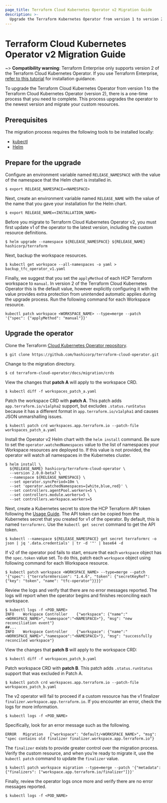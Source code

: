 ```yaml
---
page_title: Terraform Cloud Kubernetes Operator v2 Migration Guide
description: >-
  Upgrade the Terraform Kubernetes Operator from version 1 to version 2.
---
```


# Terraform Cloud Kubernetes Operator v2 Migration Guide

~> **Compatibility warning**: Terraform Enterprise only supports version 2 of the Terraform Cloud Kubernetes Operator. If you use Terraform Enterprise, [refer to this tutorial](/terraform/tutorials/kubernetes/kubernetes-operator-v2) for installation guidance. 

To upgrade the Terraform Cloud Kubernetes Operator from version 1 to the Terraform Cloud Kubernetes Operator (version 2), there is a one-time process that you need to complete. This process upgrades the operator to the newest version and migrate your custom resources. 

## Prerequisites

The migration process requires the following tools to be installed locally:

- [kubectl](https://kubernetes.io/docs/tasks/tools/#kubectl)
- [Helm](https://helm.sh/docs/intro/install/)

## Prepare for the upgrade

Configure an environment variable named `RELEASE_NAMESPACE` with the value of the namespace that the Helm chart is installed in.

```shell-session
$ export RELEASE_NAMESPACE=<NAMESPACE>
```

Next, create an environment variable named `RELEASE_NAME` with the value of the name that you gave your installation for the Helm chart.

```shell-session
$ export RELEASE_NAME=<INSTALLATION_NAME>
```

Before you migrate to Terraform Cloud Kubernetes Operator v2, you must first update v1 of the operator to the latest version, including the custom resource definitions.

```shell-session
$ helm upgrade --namespace ${RELEASE_NAMESPACE} ${RELEASE_NAME} hashicorp/terraform
```

Next, backup the workspace resources.

```shell-session
$ kubectl get workspace --all-namespaces -o yaml > backup_tfc_operator_v1.yaml
```

Finally, we suggest that you set the `applyMethod` of each HCP Terraform workspace to `manual`. In version 2 of the Terraform Cloud Kubernetes Operator this is the default value, however explicitly configuring it with the value provides extra protection from unintended automatic applies during the upgrade process. Run the following command for each Workspace resource.

```shell-session
kubectl patch workspace <WORKSPACE_NAME> --type=merge --patch '{"spec": {"applyMethod": "manual"}}'
```
## Upgrade the operator

Clone the Terraform [Cloud Kubernetes Operator repository](https://github.com/hashicorp/terraform-cloud-operator).

```shell-session
$ git clone https://github.com/hashicorp/terraform-cloud-operator.git
```

Change to the migration directory.

```shell-session
$ cd terraform-cloud-operator/docs/migration/crds
```

View the changes that **patch A** will apply to the workspace CRD.

```shell-session
$ kubectl diff -f workspaces_patch_a.yaml
```

Patch the workspace CRD with **patch A**. This patch adds `app.terraform.io/v1alpha2` support, but excludes `.status.runStatus` because it has a different format in `app.terraform.io/v1alpha1` and causes JSON unmarshalling issues.

```shell-session
$ kubectl patch crd workspaces.app.terraform.io --patch-file workspaces_patch_a.yaml
```

Install the Operator v2 Helm chart with the `helm install` command. Be sure to set the `operator.watchedNamespaces` value to the list of namespaces your Workspace resources are deployed to. If this value is not provided, the operator will watch all namespaces in the Kubernetes cluster.

```shell-session
$ helm install \
  ${RELEASE_NAME} hashicorp/terraform-cloud-operator \
  --version 2.0.0-beta7 \
  --namespace ${RELEASE_NAMESPACE} \
  --set operator.syncPeriod=10m \
  --set 'operator.watchedNamespaces={white,blue,red}' \
  --set controllers.agentPool.workers=5 \
  --set controllers.module.workers=5 \
  --set controllers.workspace.workers=5
```

Next, create a Kubernetes secret to store the HCP Terraform API token following the [Usage Guide](https://github.com/hashicorp/terraform-cloud-operator/blob/main/docs/usage.md#prerequisites). The API token can be copied from the Kubernetes secret that you created for v1 of the operator. By default, this is named `terraformrc`. Use the `kubectl get secret` command to get the API token.

```shell-session
$ kubectl --namespace ${RELEASE_NAMESPACE} get secret terraformrc -o json | jq '.data.credentials' | tr -d '"' | base64 -d
```

If v2 of the operator pod fails to start, ensure that each `workspace` object has the `spec.token` value set. To do this, patch each `workspace` object using following command for each Workspace resource.

```shell-session
$ kubectl patch workspace <WORKSPACE_NAME> --type=merge --patch '{"spec": {"terraformVersion": "1.4.6", "token": {"secretKeyRef": {"key": "token", "name": "tfc-operator"}}}}'
```

Review the logs and verify that there are no error messages reported. The logs will report when the operator begins and finishes reconciling each workspace.

```shell-session
$ kubectl logs -f <POD_NAME>
INFO	Workspace Controller	{"workspace": {"name":"<WORKSPACE_NAME>","namespace":"<NAMESPACE>"}, "msg": "new reconciliation event"}
##...
INFO	Workspace Controller	{"workspace": {"name":"<WORKSPACE_NAME>","namespace":"<NAMESPACE>"}, "msg": "successfully reconciled workspace"}
```

View the changes that **patch B** will apply to the workspace CRD:

```shell-session
$ kubectl diff -f workspaces_patch_b.yaml
```

Patch workspace CRD with **patch B**. This patch adds `.status.runStatus` support that was excluded in Patch A.

```shell-session
$ kubectl patch crd workspaces.app.terraform.io --patch-file workspaces_patch_b.yaml
```

The v2 operator will fail to proceed if a custom resource has the v1 finalizer `finalizer.workspace.app.terraform.io`. If you encounter an error, check the logs for more information.

```shell-session
$ kubectl logs -f <POD_NAME>
```

Specifically, look for an error message such as the following.

```
ERROR	Migration	{"workspace": "default/<WORKSPACE_NAME>", "msg": "spec contains old finalizer finalizer.workspace.app.terraform.io"}
```
The `finalizer` exists to provide greater control over the migration process. Verify the custom resource, and when you’re ready to migrate it, use the `kubectl patch` command to update the `finalizer` value.

```shell-session
$ kubectl patch workspace migration --type=merge --patch '{"metadata": {"finalizers": ["workspace.app.terraform.io/finalizer"]}}'
```

Finally, review the operator logs once more and verify there are no error messages reported.

```shell-session
$ kubectl logs -f <POD_NAME>
```